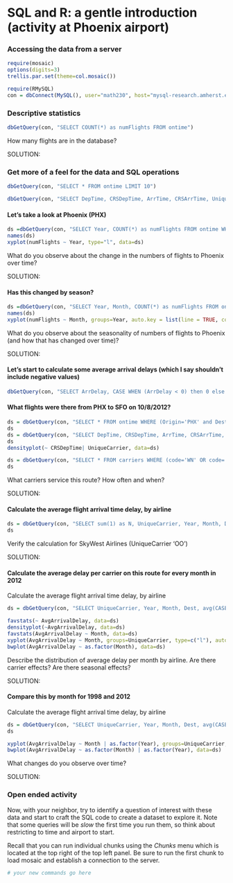 SQL and R: a gentle introduction (activity at Phoenix airport)
========================================================

### Accessing the data from a server

```r
require(mosaic)
options(digits=3)
trellis.par.set(theme=col.mosaic())

require(RMySQL)
con = dbConnect(MySQL(), user="math230", host="mysql-research.amherst.edu", password="math230pass", dbname="math230")

```
### Descriptive statistics

```r
dbGetQuery(con, "SELECT COUNT(*) as numFlights FROM ontime")
```
How many flights are in the database?

SOLUTION:

### Get more of a feel for the data and SQL operations
```r
dbGetQuery(con, "SELECT * FROM ontime LIMIT 10")
```

```r
dbGetQuery(con, "SELECT DepTime, CRSDepTime, ArrTime, CRSArrTime, UniqueCarrier, ArrDelay, Origin, Dest FROM ontime LIMIT 10")
```

#### Let's take a look at Phoenix (PHX)
```r
ds =dbGetQuery(con, "SELECT Year, COUNT(*) as numFlights FROM ontime WHERE (Dest='PHX' OR Origin='PHX') GROUP BY Year")
names(ds)
xyplot(numFlights ~ Year, type="l", data=ds)
```
What do you observe about the change in the numbers of flights to Phoenix over time?  

SOLUTION:

#### Has this changed by season?

```r
ds =dbGetQuery(con, "SELECT Year, Month, COUNT(*) as numFlights FROM ontime WHERE ((Dest='PHX' OR Origin='PHX') AND (Year=1990 OR Year=2000 OR Year=2012)) GROUP BY Month, Year")
names(ds)
xyplot(numFlights ~ Month, groups=Year, auto.key = list(line = TRUE, columns=3), type=c("p", "l"), main="Flights to and from PHX by month", data=ds)
```
What do you observe about the seasonality of numbers of flights to Phoenix (and how that has changed over time)?  

SOLUTION:

#### Let's start to calculate some average arrival delays (which I say shouldn't include negative values)

```r
dbGetQuery(con, "SELECT ArrDelay, CASE WHEN (ArrDelay < 0) then 0 else ArrDelay end AS newdelay from ontime WHERE (Dest='PHX' OR Origin='PHX') LIMIT 20")
```

#### What flights were there from PHX to SFO on 10/8/2012?
```r
ds = dbGetQuery(con, "SELECT * FROM ontime WHERE (Origin='PHX' and Dest='SFO' AND Year=2012 AND Month=10 AND DayofMonth=8)")
ds
ds = dbGetQuery(con, "SELECT DepTime, CRSDepTime, ArrTime, CRSArrTime, UniqueCarrier, ArrDelay, Origin, Dest FROM ontime WHERE (Origin='PHX' and Dest='SFO' AND Year=2012 AND Month=10 AND DayofMonth=8)")
ds
densityplot(~ CRSDepTime| UniqueCarrier, data=ds)
```
```r
ds = dbGetQuery(con, "SELECT * FROM carriers WHERE (code='WN' OR code='OO' or code='HP')")
ds
```
What carriers service this route?  How often and when?

SOLUTION:



#### Calculate the average flight arrival time delay, by airline
```r
ds = dbGetQuery(con, "SELECT sum(1) as N, UniqueCarrier, Year, Month, DayofMonth, Dest, avg(if(ArrDelay< 0, 0, ArrDelay)) as AvgArrivalDelay FROM ontime WHERE (Origin='PHX' and Dest='SFO' AND Year=2012 AND Month=10 AND DayofMonth=8) GROUP BY UniqueCarrier")
ds
```
Verify the calculation for SkyWest Airlines (UniqueCarrier 'OO')

SOLUTION:

#### Calculate the average delay per carrier on this route for every month in 2012

Calculate the average flight arrival time delay, by airline
```r
ds = dbGetQuery(con, "SELECT UniqueCarrier, Year, Month, Dest, avg(CASE WHEN (ArrDelay < 0) then 0 else ArrDelay end) as AvgArrivalDelay FROM ontime WHERE (Origin='PHX' and Dest='SFO' AND Year=2012) GROUP BY Year,Month,UniqueCarrier")
```

```r
favstats(~ AvgArrivalDelay, data=ds)
densityplot(~AvgArrivalDelay, data=ds)
favstats(AvgArrivalDelay ~ Month, data=ds)
xyplot(AvgArrivalDelay ~ Month, groups=UniqueCarrier, type=c("l"), auto.key=TRUE,data=ds)
bwplot(AvgArrivalDelay ~ as.factor(Month), data=ds)
```
Describe the distribution of average delay per month by airline.  Are there carrier effects?  Are there seasonal effects?

SOLUTION:

#### Compare this by month for 1998 and 2012

Calculate the average flight arrival time delay, by airline
```r
ds = dbGetQuery(con, "SELECT UniqueCarrier, Year, Month, Dest, avg(CASE WHEN (ArrDelay < 0) then 0 else ArrDelay end) as AvgArrivalDelay FROM ontime WHERE (Origin='PHX' and Dest='SFO') AND (Year=2012 OR YEAR=1998) GROUP BY Year,Month,UniqueCarrier")
ds
```

```r
xyplot(AvgArrivalDelay ~ Month | as.factor(Year), groups=UniqueCarrier, type=c("l"), auto.key=TRUE,data=ds)
bwplot(AvgArrivalDelay ~ as.factor(Month) | as.factor(Year), data=ds)
```
What changes do you observe over time?

SOLUTION:

### Open ended activity

Now, with your neighbor, try to identify a question of interest with these data and start to craft the SQL code to create a dataset to explore it.  Note that some queries will be *slow* the first time you run them, so think about restricting to time and airport to start.

Recall that you can run individual chunks using the *Chunks* menu which is located at the top right of the top left panel.  Be sure to run the first chunk to load mosaic and establish a connection to the server.
```r
# your new commands go here
```

